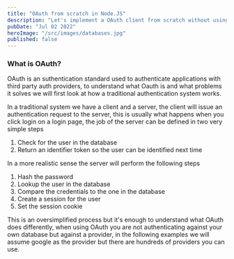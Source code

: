 ```yaml
---
title: "OAuth from scratch in Node.JS"
description: "Let's implement a OAuth client from scratch without using any dependencies"
pubDate: "Jul 02 2022"
heroImage: "/src/images/databases.jpg"
published: false
---
```


### What is OAuth?

OAuth is an suthentication standard used to authenticate applications with third party auth providers, to understand what Oauth is and what problems it solves we will first look at how a traditional authentication system works.

In a traditional system we have a client and a server, the client will issue an authentication request to the server, this is usually what happens when you click login on a login page, the job of the server can be defined in two very simple steps

1. Check for the user in the database
2. Return an identifier token so the user can be identified next time

In a more realistic sense the server will perform the following steps

1. Hash the password
2. Lookup the user in the database
3. Compare the credentials to the one in the database
4. Create a session for the user
5. Set the session cookie

This is an oversimplified process but it's enough to understand what OAuth does differently, when using OAuth you are not authenticating against your own database but against a provider, in the following examples we will assume google as the provider but there are hundreds of providers you can use.
